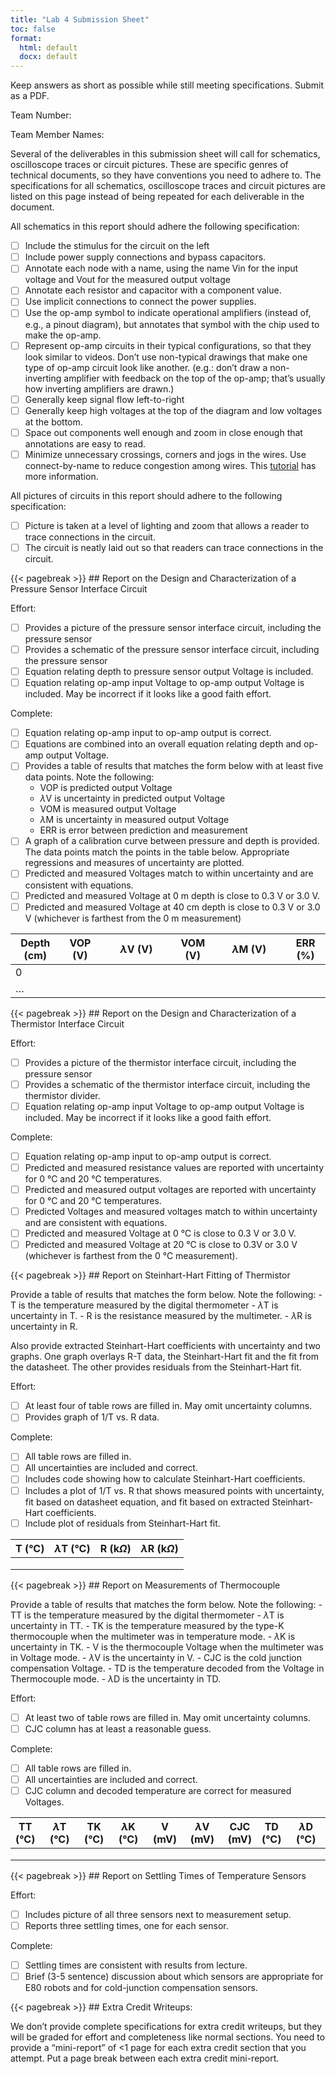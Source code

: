 ```yaml
---
title: "Lab 4 Submission Sheet"
toc: false
format:
  html: default
  docx: default
---
```


Keep answers as short as possible while still meeting specifications. Submit as a PDF.

Team Number:

Team Member Names: 

Several of the deliverables in this submission sheet will call for schematics, oscilloscope traces or circuit pictures.  These are specific genres of technical documents, so they have conventions you need to adhere to.  The specifications for all schematics, oscilloscope traces and circuit pictures are listed on this page instead of being repeated for each deliverable in the document.

All schematics in this report should adhere the following specification:

- [ ] Include the stimulus for the circuit on the left
- [ ] Include power supply connections and bypass capacitors.
- [ ] Annotate each node with a name, using the name Vin for the input voltage and Vout for the measured output voltage
- [ ] Annotate each resistor and capacitor with a component value.
- [ ] Use implicit connections to connect the power supplies.
- [ ] Use the op-amp symbol to indicate operational amplifiers (instead of, e.g., a pinout diagram), but annotates that symbol with the chip used to make the op-amp.
- [ ] Represent op-amp circuits in their typical configurations, so that they look similar to videos.  Don't use non-typical drawings that make one type of op-amp circuit look like another.  (e.g.: don't draw a non-inverting amplifier with feedback on the top of the op-amp; that's usually how inverting amplifiers are drawn.)
- [ ] Generally keep signal flow left-to-right
- [ ] Generally keep high voltages at the top of the diagram and low voltages at the bottom.
- [ ] Space out components well enough and zoom in close enough that annotations are easy to read.
- [ ] Minimize unnecessary crossings, corners and jogs in the wires.  Use connect-by-name to reduce congestion among wires.  This [tutorial](https://learn.sparkfun.com/tutorials/how-to-read-a-schematic/reading-schematics) has more information.

All pictures of circuits in this report should adhere to the following specification:

- [ ] Picture is taken at a level of lighting and zoom that allows a reader to trace connections in the circuit.
- [ ] The circuit is neatly laid out so that readers can trace connections in the circuit.

{{< pagebreak >}}
## Report on the Design and Characterization of a Pressure Sensor Interface Circuit

Effort: 

- [ ] Provides a picture of the pressure sensor interface circuit, including the pressure sensor
- [ ] Provides a schematic of the pressure sensor interface circuit, including the pressure sensor
- [ ] Equation relating depth to pressure sensor output Voltage is included.
- [ ] Equation relating op-amp input Voltage to op-amp output Voltage is included.  May be incorrect if it looks like a good faith effort.

Complete:

- [ ] Equation relating op-amp input to op-amp output is correct.
- [ ] Equations are combined into an overall equation relating depth and op-amp output Voltage.
- [ ] Provides a table of results that matches the form below with at least five data points.  Note the following: 
  - VOP is predicted output Voltage
  - $\lambda$V is uncertainty in predicted output Voltage
  - VOM is measured output Voltage 
  - $\lambda$M is uncertainty in measured output Voltage
  - ERR is error between prediction and measurement
- [ ] A graph of a calibration curve between pressure and depth is provided.  The data points match the points in the table below.  Appropriate regressions and measures of uncertainty are plotted.
- [ ] Predicted and measured Voltages match to within uncertainty and are consistent with equations.
- [ ] Predicted and measured Voltage at 0 m depth is close to 0.3 V or 3.0 V.
- [ ] Predicted and measured Voltage at 40 cm depth is close to 0.3 V or 3.0 V (whichever is farthest from the 0 m measurement)

| Depth (cm) | VOP (V) | $\lambda$V (V) | VOM (V) | $\lambda$M (V) | ERR (%) | 
| -----------|---------|----------------|---------|----------------|---------|
|   0        |         |                |         |                |         |
|   ...      |         |                |         |                |         |

{{< pagebreak >}}
## Report on the Design and Characterization of a Thermistor Interface Circuit

Effort: 

- [ ] Provides a picture of the thermistor interface circuit, including the pressure sensor
- [ ] Provides a schematic of the thermistor interface circuit, including the thermistor divider.
- [ ] Equation relating op-amp input Voltage to op-amp output Voltage is included.  May be incorrect if it looks like a good faith effort.

Complete:

- [ ] Equation relating op-amp input to op-amp output is correct.
- [ ] Predicted and measured resistance values are reported with uncertainty for 0 °C and 20 °C temperatures.
- [ ] Predicted and measured output voltages are reported with uncertainty for 0 °C and 20 °C temperatures.
- [ ] Predicted Voltages and measured voltages match to within uncertainty and are consistent with equations.
- [ ] Predicted and measured Voltage at 0 °C is close to 0.3 V or 3.0 V.
- [ ] Predicted and measured Voltage at 20 °C is close to 0.3V or 3.0 V (whichever is farthest from the 0 °C measurement).

{{< pagebreak >}}
## Report on Steinhart-Hart Fitting of Thermistor

Provide a table of results that matches the form below.  Note the following: 
- T is the temperature measured by the digital thermometer
- $\lambda$T is uncertainty in T.
- R is the resistance measured by the multimeter.
- $\lambda$R is uncertainty in R.

Also provide extracted Steinhart-Hart coefficients with uncertainty and two graphs.  One graph overlays R-T data, the Steinhart-Hart fit and the fit from the datasheet.  The other provides residuals from the Steinhart-Hart fit.

Effort:

- [ ] At least four of table rows are filled in.  May omit uncertainty columns.
- [ ] Provides graph of 1/T vs. R data.

Complete: 

- [ ] All table rows are filled in.
- [ ] All uncertainties are included and correct.
- [ ] Includes code showing how to calculate Steinhart-Hart coefficients.
- [ ] Includes a plot of 1/T vs. R that shows measured points with uncertainty, fit based on datasheet equation, and fit based on extracted Steinhart-Hart coefficients.
- [ ] Include plot of residuals from Steinhart-Hart fit.

| T (°C) | $\lambda$T (°C) | R (k$\Omega$) | $\lambda$R (k$\Omega$) |
|--------|-----------------|---------------|------------------------|
|        |                 |               |                        |
|        |                 |               |                        |
|        |                 |               |                        |

{{< pagebreak >}}
## Report on Measurements of Thermocouple

Provide a table of results that matches the form below.  Note the following: 
- TT is the temperature measured by the digital thermometer
- $\lambda$T is uncertainty in TT.
- TK is the temperature measured by the type-K thermocouple when the multimeter was in temperature mode.
- $\lambda$K is uncertainty in TK.
- V is the thermocouple Voltage when the multimeter was in Voltage mode.
- $\lambda$V is the uncertainty in V.
- CJC is the cold junction compensation Voltage.
- TD is the temperature decoded from the Voltage in Thermocouple mode. 
- $\lambda$D is the uncertainty in TD.

Effort:

- [ ] At least two of table rows are filled in.  May omit uncertainty columns.
- [ ] CJC column has at least a reasonable guess.

Complete: 

- [ ] All table rows are filled in.
- [ ] All uncertainties are included and correct.
- [ ] CJC column and decoded temperature are correct for measured Voltages.

| TT (°C) | $\lambda$T (°C) | TK (°C) | $\lambda$K (°C) | V (mV) | $\lambda$V (mV) | CJC (mV) | TD (°C) | $\lambda$D (°C) |
|---------|-----------------|---------|-----------------|--------|-----------------|----------|---------|-----------------|
|         |                 |         |                 |        |                 |          |         |                 |
|         |                 |         |                 |        |                 |          |         |                 |
|         |                 |         |                 |        |                 |          |         |                 |

{{< pagebreak >}}
## Report on Settling Times of Temperature Sensors

Effort:

- [ ] Includes picture of all three sensors next to measurement setup.
- [ ] Reports three settling times, one for each sensor.

Complete: 

- [ ] Settling times are consistent with results from lecture.
- [ ] Brief (3-5 sentence) discussion about which sensors are appropriate for E80 robots and for cold-junction compensation sensors.

{{< pagebreak >}}
## Extra Credit Writeups:

We don't provide complete specifications for extra credit writeups, but they will be graded for effort and completeness like normal sections.  You need to provide a "mini-report" of <1 page for each extra credit section that you attempt. Put a page break between each extra credit mini-report.

